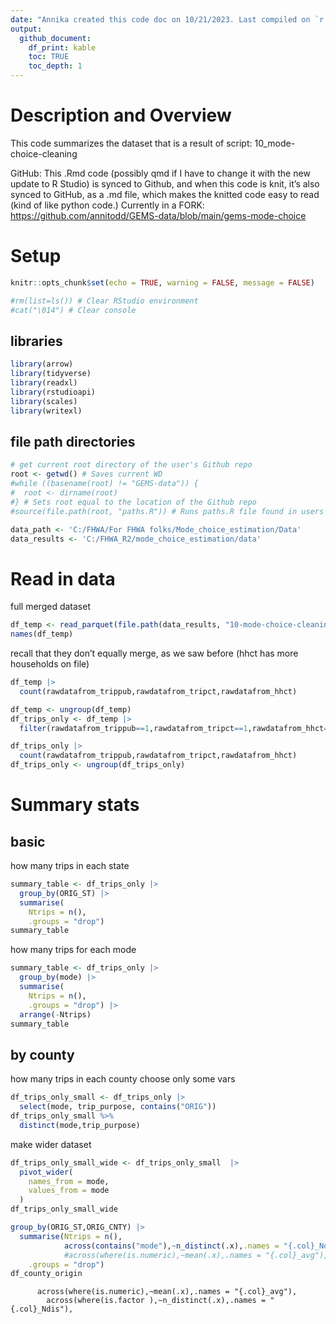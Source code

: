 ```yaml
---
date: "Annika created this code doc on 10/21/2023. Last compiled on `r Sys.Date()`"
output:
  github_document:
    df_print: kable
    toc: TRUE
    toc_depth: 1
---
```


# Description and Overview
This code summarizes the dataset that is a result of script: 10_mode-choice-cleaning

GitHub: This .Rmd code (possibly qmd if I have to change it with the new update to R Studio) is synced to Github, and when this code is knit, it's also synced to GitHub, as a .md file, which makes the knitted code easy to read (kind of like python code.) Currently in a FORK: <https://github.com/annitodd/GEMS-data/blob/main/gems-mode-choice>

# Setup
```r
knitr::opts_chunk$set(echo = TRUE, warning = FALSE, message = FALSE) 
```

```r
#rm(list=ls()) # Clear RStudio environment
#cat("\014") # Clear console
```

## libraries

```r
library(arrow)
library(tidyverse)
library(readxl)
library(rstudioapi)
library(scales)
library(writexl)
```
## file path directories

```r
# get current root directory of the user's Github repo
root <- getwd() # Saves current WD 
#while ((basename(root) != "GEMS-data")) {
#  root <- dirname(root)
#} # Sets root equal to the location of the Github repo
#source(file.path(root, "paths.R")) # Runs paths.R file found in users Github repo
```

```r
data_path <- 'C:/FHWA/For FHWA folks/Mode_choice_estimation/Data'
data_results <- 'C:/FHWA_R2/mode_choice_estimation/data'
```
# Read in data
full merged dataset
```r
df_temp <- read_parquet(file.path(data_results, "10-mode-choice-cleaning_output-full-merged.parquet"))
names(df_temp)
```
recall that they don't equally merge, as we saw before (hhct has more households on file)
```r
df_temp |>
  count(rawdatafrom_trippub,rawdatafrom_tripct,rawdatafrom_hhct)
```

```r
df_temp <- ungroup(df_temp)
df_trips_only <- df_temp |> 
  filter(rawdatafrom_trippub==1,rawdatafrom_tripct==1,rawdatafrom_hhct==1)

df_trips_only |> 
  count(rawdatafrom_trippub,rawdatafrom_tripct,rawdatafrom_hhct)
df_trips_only <- ungroup(df_trips_only)
```
# Summary stats
## basic
how many trips in each state
```r
summary_table <- df_trips_only |> 
  group_by(ORIG_ST) |>
  summarise(   
    Ntrips = n(),
    .groups = "drop")
summary_table
```
how many trips for each mode
```r
summary_table <- df_trips_only |> 
  group_by(mode) |>
  summarise(   
    Ntrips = n(),
    .groups = "drop") |>
  arrange(-Ntrips)   
summary_table
```
## by county
how many trips in each county
choose only some vars
```r
df_trips_only_small <- df_trips_only |> 
  select(mode, trip_purpose, contains("ORIG"))
df_trips_only_small %>% 
  distinct(mode,trip_purpose)
```
make wider dataset
```r
df_trips_only_small_wide <- df_trips_only_small  |>
  pivot_wider(
    names_from = mode,
    values_from = mode
  )
df_trips_only_small_wide
```



```r
group_by(ORIG_ST,ORIG_CNTY) |>
  summarise(Ntrips = n(),
            across(contains("mode"),~n_distinct(.x),.names = "{.col}_Ndis"),
            #across(where(is.numeric),~mean(.x),.names = "{.col}_avg"),
    .groups = "drop")
df_county_origin
```
          across(where(is.numeric),~mean(.x),.names = "{.col}_avg"),
            across(where(is.factor ),~n_distinct(.x),.names = "{.col}_Ndis"),
 